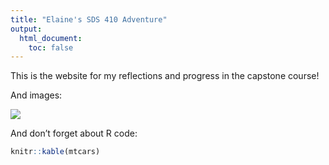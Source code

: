```yaml
---
title: "Elaine's SDS 410 Adventure"
output:
  html_document:
    toc: false
---
```


This is the website for my reflections and progress in the capstone course! 

And images:

![](https://media.giphy.com/media/nRbFz28iIbDKo/giphy.gif)

And don't forget about R code:

```r
knitr::kable(mtcars)
```

